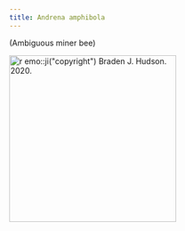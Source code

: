 ```yaml
---
title: Andrena amphibola
---
```

(Ambiguous miner bee)

[![`r emo::ji("copyright")` Braden J. Hudson. 2020.](https://inaturalist-open-data.s3.amazonaws.com/photos/80881550/medium.jpeg){height=300}](https://inaturalist.ca/photos/80881550)
